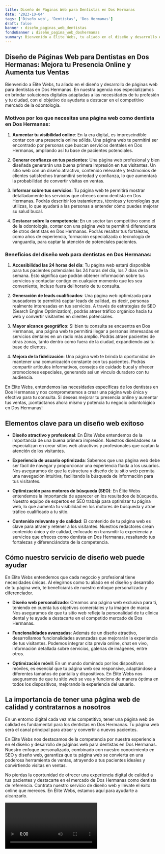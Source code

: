 ```yaml
---
title: Diseño de Páginas Web para Dentistas en Dos Hermanas
date: '2023-10-04'
tags: ['Diseño web', 'Dentistas', 'Dos Hermanas']
draft: false
banner : diseño_paginas_web_dentistas
fondoBanner : diseño_pagina_web_doshermanas
summary: Bienvenido a Élite Webs, tu aliado en el diseño y desarrollo de páginas web para dentistas en Dos Hermanas. En nuestra agencia nos especializamos en brindar soluciones digitales adaptadas a las necesidades de tu profesión y tu ciudad, con el objetivo de ayudarte a destacar en el competitivo mercado de la odontología.
---
```


## Diseño de Páginas Web para Dentistas en Dos Hermanas: Mejora tu Presencia Online y Aumenta tus Ventas

Bienvenido a Élite Webs, tu aliado en el diseño y desarrollo de páginas web para dentistas en Dos Hermanas. En nuestra agencia nos especializamos en brindar soluciones digitales adaptadas a las necesidades de tu profesión y tu ciudad, con el objetivo de ayudarte a destacar en el competitivo mercado de la odontología.

### Motivos por los que necesitas una página web como dentista en Dos Hermanas:

1. **Aumentar tu visibilidad online**: En la era digital, es imprescindible contar con una presencia online sólida. Una página web te permitirá ser encontrado por personas que buscan servicios dentales en Dos Hermanas, ampliando así tu base de pacientes potenciales.

2. **Generar confianza en tus pacientes**: Una página web profesional y bien diseñada generarán una buena primera impresión en tus visitantes. Un sitio web con un diseño atractivo, contenido relevante y testimonios de clientes satisfechos transmitirá seriedad y confianza, lo que aumentará la probabilidad de convertir visitas en ventas.

3. **Informar sobre tus servicios**: Tu página web te permitirá mostrar detalladamente los servicios que ofreces como dentista en Dos Hermanas. Podrás describir los tratamientos, técnicas y tecnologías que utilizas, lo que ayudará a las personas a entender cómo puedes mejorar su salud bucal.

4. **Destacar sobre la competencia**: En un sector tan competitivo como el de la odontología, contar con una página web te permitirá diferenciarte de otros dentistas en Dos Hermanas. Podrás resaltar tus fortalezas, como años de experiencia, formación especializada o tecnología de vanguardia, para captar la atención de potenciales pacientes.

### Beneficios del diseño web para dentistas en Dos Hermanas:

1. **Accesibilidad las 24 horas del día**: Tu página web estará disponible para tus pacientes potenciales las 24 horas del día, los 7 días de la semana. Esto significa que podrán obtener información sobre tus servicios y contactar contigo en cualquier momento que les sea conveniente, incluso fuera del horario de tu consulta.

2. **Generación de leads cualificados**: Una página web optimizada para buscadores te permitirá captar leads de calidad, es decir, personas realmente interesadas en tus servicios. A través de estrategias de SEO (Search Engine Optimization), podrás atraer tráfico orgánico hacia tu web y convertir visitantes en clientes potenciales.

3. **Mayor alcance geográfico**: Si bien tu consulta se encuentra en Dos Hermanas, una página web te permitirá llegar a personas interesadas en servicios dentales en un radio más amplio. Podrás atraer pacientes de otras zonas, tanto dentro como fuera de la ciudad, expandiendo así tu base de clientes.

4. **Mejora de la fidelización**: Una página web te brinda la oportunidad de mantener una comunicación constante con tus pacientes. Podrás compartir artículos informativos, consejos de cuidado bucal y ofrecer promociones especiales, generando así un vínculo duradero con tu audiencia.

En Élite Webs, entendemos las necesidades específicas de los dentistas en Dos Hermanas y nos comprometemos a crear una página web única y efectiva para tu consulta. Si deseas mejorar tu presencia online y aumentar tus ventas, ¡contáctanos ahora mismo y potencia tu negocio odontológico en Dos Hermanas!

<GifSeo />

<Cta />

## Elementos clave para un diseño web exitoso

- **Diseño atractivo y profesional**: En Élite Webs entendemos de la importancia de una buena primera impresión. Nuestros diseñadores se especializan en crear sitios web atractivos y profesionales que captan la atención de los visitantes.

- **Experiencia de usuario optimizada**: Sabemos que una página web debe ser fácil de navegar y proporcionar una experiencia fluida a los usuarios. Nos aseguramos de que la estructura y diseño de tu sitio web permita una navegación intuitiva, facilitando la búsqueda de información para tus visitantes.

- **Optimización para motores de búsqueda (SEO)**: En Élite Webs entendemos la importancia de aparecer en los resultados de búsqueda. Nuestro equipo de expertos en SEO trabaja para optimizar tu página web, lo que aumenta tu visibilidad en los motores de búsqueda y atrae tráfico cualificado a tu sitio.

- **Contenido relevante y de calidad**: El contenido de tu página web es clave para atraer y retener a los visitantes. Nuestros redactores crean contenido único y de calidad, enfocado en transmitir la experiencia y servicios que ofreces como dentista en Dos Hermanas, resaltando tus fortalezas y diferenciándote de la competencia.

## Cómo nuestro servicio de diseño web puede ayudar

En Élite Webs entendemos que cada negocio y profesional tiene necesidades únicas. Al elegirnos como tu aliado en el diseño y desarrollo de tu página web, te beneficiarás de nuestro enfoque personalizado y diferenciador. 

- **Diseño web personalizado**: Creamos una página web exclusiva para ti, teniendo en cuenta tus objetivos comerciales y tu imagen de marca. Nos aseguramos de que tu sitio web refleje la personalidad de tu clínica dental y te ayude a destacarte en el competido mercado de Dos Hermanas.

- **Funcionalidades avanzadas**: Además de un diseño atractivo, desarrollamos funcionalidades avanzadas que mejorarán la experiencia de tus visitantes. Podemos integrar cita previa online, chat en vivo, información detallada sobre servicios, galerías de imágenes, entre otros.

- **Optimización móvil**: En un mundo dominado por los dispositivos móviles, es esencial que tu página web sea responsive, adaptándose a diferentes tamaños de pantalla y dispositivos. En Élite Webs nos aseguramos de que tu sitio web se vea y funcione de manera óptima en todos los dispositivos, mejorando la experiencia del usuario.

## La importancia de tener una página web de calidad y contratarnos a nosotros

En un entorno digital cada vez más competitivo, tener una página web de calidad es fundamental para los dentistas en Dos Hermanas. Tu página web será el canal principal para atraer y convertir a nuevos pacientes.

En Élite Webs nos destacamos de la competencia por nuestra experiencia en el diseño y desarrollo de páginas web para dentistas en Dos Hermanas. Nuestro enfoque personalizado, combinado con nuestro conocimiento en SEO y diseño web, garantiza que tu página web se convierta en una poderosa herramienta de ventas, atrayendo a tus pacientes ideales y convirtiendo visitas en ventas.

No pierdas la oportunidad de ofrecer una experiencia digital de calidad a tus pacientes y destacarte en el mercado de Dos Hermanas como dentista de referencia. Contrata nuestro servicio de diseño web y llévate el éxito online que mereces. En Élite Webs, estamos aquí para ayudarte a alcanzarlo.

<Video />

<CtaBot job='Dentistas' city='Dos Hermanas'/>

<Gmaps query='Dos Hermanas+españa+maps' />